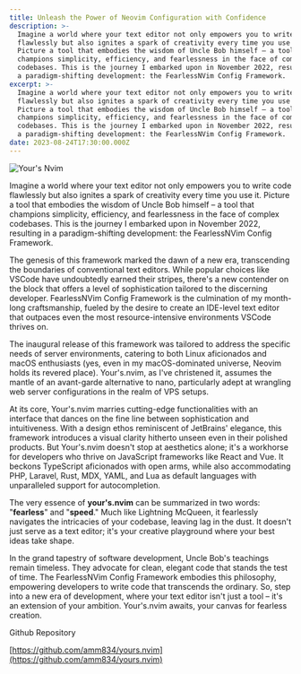 ```yaml
---
title: Unleash the Power of Neovim Configuration with Confidence
description: >-
  Imagine a world where your text editor not only empowers you to write code
  flawlessly but also ignites a spark of creativity every time you use it.
  Picture a tool that embodies the wisdom of Uncle Bob himself – a tool that
  champions simplicity, efficiency, and fearlessness in the face of complex
  codebases. This is the journey I embarked upon in November 2022, resulting in
  a paradigm-shifting development: the FearlessNVim Config Framework.
excerpt: >-
  Imagine a world where your text editor not only empowers you to write code
  flawlessly but also ignites a spark of creativity every time you use it.
  Picture a tool that embodies the wisdom of Uncle Bob himself – a tool that
  champions simplicity, efficiency, and fearlessness in the face of complex
  codebases. This is the journey I embarked upon in November 2022, resulting in
  a paradigm-shifting development: the FearlessNVim Config Framework.
date: 2023-08-24T17:30:00.000Z
---
```


![Your's Nvim](https://raw.githubusercontent.com/amm834/yours.nvim/main/docs/images/demo.png)

Imagine a world where your text editor not only empowers you to write code flawlessly but also ignites a spark of creativity every time you use it. Picture a tool that embodies the wisdom of Uncle Bob himself – a tool that champions simplicity, efficiency, and fearlessness in the face of complex codebases. This is the journey I embarked upon in November 2022, resulting in a paradigm-shifting development: the FearlessNVim Config Framework.

The genesis of this framework marked the dawn of a new era, transcending the boundaries of conventional text editors. While popular choices like VSCode have undoubtedly earned their stripes, there's a new contender on the block that offers a level of sophistication tailored to the discerning developer. FearlessNVim Config Framework is the culmination of my month-long craftsmanship, fueled by the desire to create an IDE-level text editor that outpaces even the most resource-intensive environments VSCode thrives on.

The inaugural release of this framework was tailored to address the specific needs of server environments, catering to both Linux aficionados and macOS enthusiasts (yes, even in my macOS-dominated universe, Neovim holds its revered place). Your's.nvim, as I've christened it, assumes the mantle of an avant-garde alternative to nano, particularly adept at wrangling web server configurations in the realm of VPS setups.

At its core, Your's.nvim marries cutting-edge functionalities with an interface that dances on the fine line between sophistication and intuitiveness. With a design ethos reminiscent of JetBrains' elegance, this framework introduces a visual clarity hitherto unseen even in their polished products. But Your's.nvim doesn't stop at aesthetics alone; it's a workhorse for developers who thrive on JavaScript frameworks like React and Vue. It beckons TypeScript aficionados with open arms, while also accommodating PHP, Laravel, Rust, MDX, YAML, and Lua as default languages with unparalleled support for autocompletion.

The very essence of **your's.nvim** can be summarized in two words: "**fearless**" and "**speed**." Much like Lightning McQueen, it fearlessly navigates the intricacies of your codebase, leaving lag in the dust. It doesn't just serve as a text editor; it's your creative playground where your best ideas take shape.

In the grand tapestry of software development, Uncle Bob's teachings remain timeless. They advocate for clean, elegant code that stands the test of time. The FearlessNVim Config Framework embodies this philosophy, empowering developers to write code that transcends the ordinary. So, step into a new era of development, where your text editor isn't just a tool – it's an extension of your ambition. Your's.nvim awaits, your canvas for fearless creation.

Github Repository

[https://github.com/amm834/yours.nvim](https://github.com/amm834/yours.nvim)
